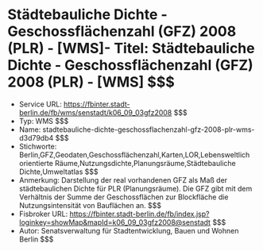 # Städtebauliche Dichte - Geschossflächenzahl (GFZ) 2008 (PLR) - [WMS]- Titel: Städtebauliche Dichte - Geschossflächenzahl (GFZ) 2008 (PLR) - [WMS] $$$
- Service URL: https://fbinter.stadt-berlin.de/fb/wms/senstadt/k06_09_03gfz2008 $$$
- Typ: WMS $$$
- Name: stadtebauliche-dichte-geschossflachenzahl-gfz-2008-plr-wms-d3d79db4 $$$
- Stichworte: Berlin,GFZ,Geodaten,Geschossflächenzahl,Karten,LOR,Lebensweltlich orientierte Räume,Nutzungsdichte,Planungsräume,Städtebauliche Dichte,Umweltatlas $$$
- Anmerkung: Darstellung der real vorhandenen GFZ als Maß der städtebaulichen Dichte für PLR (Planungsräume). Die GFZ gibt mit dem Verhältnis der Summe der Geschossflächen zur Blockfläche die Nutzungsintensität von Bauflächen an. $$$
- Fisbroker URL: https://fbinter.stadt-berlin.de/fb/index.jsp?loginkey=showMap&mapId=k06_09_03gfz2008@senstadt $$$
- Autor: Senatsverwaltung für Stadtentwicklung, Bauen und Wohnen Berlin $$$
